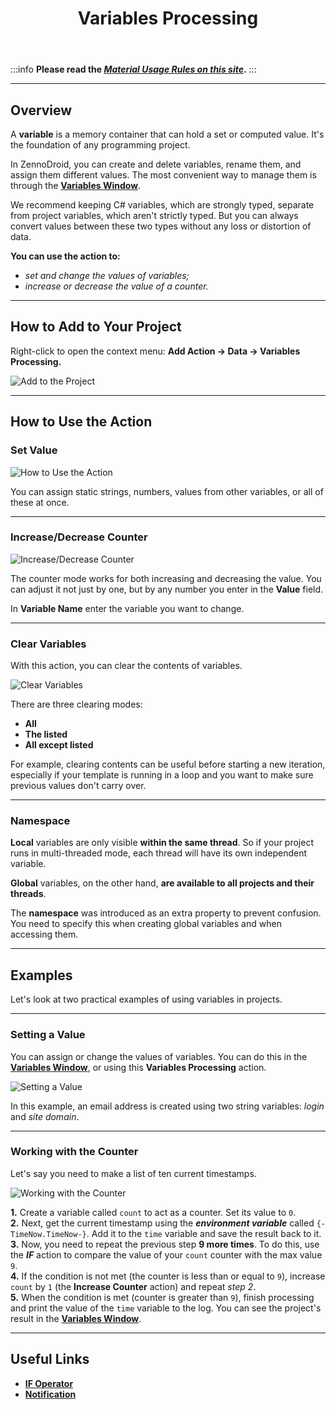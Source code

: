﻿---
sidebar_position: 10
title: Variables Processing
description: Working with variables.
---
:::info **Please read the [*Material Usage Rules on this site*](../Disclaimer).**
:::
_______________________________________________  
## Overview  
A **variable** is a memory container that can hold a set or computed value. It's the foundation of any programming project.

In ZennoDroid, you can create and delete variables, rename them, and assign them different values. The most convenient way to manage them is through the [**Variables Window**](../pm/Interface/Variables).

We recommend keeping C# variables, which are strongly typed, separate from project variables, which aren't strictly typed. But you can always convert values between these two types without any loss or distortion of data.

**You can use the action to:**
- *set and change the values of variables;*
- *increase or decrease the value of a counter.*
_______________________________________________ 
## How to Add to Your Project  
Right-click to open the context menu: **Add Action → Data → Variables Processing.**

![Add to the Project](./assets/WorkWithVariables/WorkWithVariables_pic1.png)
_______________________________________________  
## How to Use the Action  
### Set Value  
![How to Use the Action](./assets/WorkWithVariables/WorkWithVariables_pic2.png)

You can assign static strings, numbers, values from other variables, or all of these at once.
_______________________________________________
### Increase/Decrease Counter  
![Increase/Decrease Counter](./assets/WorkWithVariables/WorkWithVariables_pic3.png)

The counter mode works for both increasing and decreasing the value. You can adjust it not just by one, but by any number you enter in the **Value** field.

In **Variable Name** enter the variable you want to change.
_______________________________________________
### Clear Variables  
With this action, you can clear the contents of variables.

![Clear Variables](./assets/WorkWithVariables/WorkWithVariables_pic4.png)

There are three clearing modes:
- **All**
- **The listed**
- **All except listed**

For example, clearing contents can be useful before starting a new iteration, especially if your template is running in a loop and you want to make sure previous values don't carry over.
_______________________________________________
### Namespace  
**Local** variables are only visible **within the same thread**. So if your project runs in multi-threaded mode, each thread will have its own independent variable.

**Global** variables, on the other hand, **are available to all projects and their threads**.

The **namespace** was introduced as an extra property to prevent confusion. You need to specify this when creating global variables and when accessing them.
_______________________________________________
## Examples  
Let's look at two practical examples of using variables in projects.
_______________________________________________
### Setting a Value
You can assign or change the values of variables. You can do this in the [**Variables Window**](../pm/Interface/Variables), or using this **Variables Processing** action.

![Setting a Value](./assets/WorkWithVariables/WorkWithVariables_pic5.png)

In this example, an email address is created using two string variables: *login* and *site domain*.
_______________________________________________
### Working with the Counter  
Let's say you need to make a list of ten current timestamps.

![Working with the Counter](./assets/WorkWithVariables/WorkWithVariables_pic6.png)

**1.** Create a variable called `count` to act as a counter. Set its value to `0`.  
**2.** Next, get the current timestamp using the ***environment variable*** called `{-TimeNow.TimeNow-}`. Add it to the `time` variable and save the result back to it.  
**3.** Now, you need to repeat the previous step **9 more times**. To do this, use the ***IF*** action to compare the value of your `count` counter with the max value `9`.  
**4.** If the condition is not met (the counter is less than or equal to `9`), increase `count` by `1` (the **Increase Counter** action) and repeat *step 2*.  
**5.** When the condition is met (counter is greater than `9`), finish processing and print the value of the `time` variable to the log. You can see the project's result in the [**Variables Window**](../pm/Interface/Variables).  
_______________________________________________  
## Useful Links  
- [**IF Operator**](../Project%20Editor/Logic/IF)
- [**Notification**](../Project%20Editor/Logic/Notification)